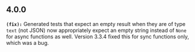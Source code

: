 ## 4.0.0
**`(fix):`** Generated tests that expect an empty result when they are of type `text` (not JSON) now appropriately expect an empty string instead of `None` for async functions as well.
Version 3.3.4 fixed this for sync functions only, which was a bug.



